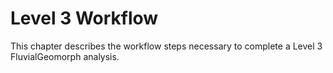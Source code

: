 # Level 3 Workflow
This chapter describes the workflow steps necessary to complete a Level 3 FluvialGeomorph analysis. 